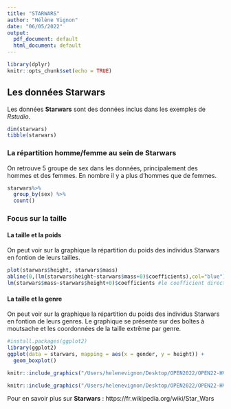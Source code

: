 ```yaml
---
title: "STARWARS"
author: "Hélène Vignon"
date: "06/05/2022"
output:
  pdf_document: default
  html_document: default
---
```


```r
library(dplyr)
knitr::opts_chunk$set(echo = TRUE)
```

## Les données Starwars

Les données **Starwars** sont des données inclus dans les exemples de *Rstudio*.

```r
dim(starwars)
tibble(starwars)
```

### La répartition homme/femme au sein de Starwars 

On retrouve 5 groupe de sex dans les données, principalement des hommes et des femmes. En nombre il y a plus d'hommes que de femmes. 

```r
starwars%>%
  group_by(sex) %>%
  count()
```

### Focus sur la taille

#### La taille et la poids

On peut voir sur la graphique la répartition du poids des individus Starwars en fontion de leurs tailles. 

```r
plot(starwars$height, starwars$mass)
abline(0,(lm(starwars$height~starwars$mass+0)$coefficients),col="blue") # régression linéaire passant par 0 
lm(starwars$mass~starwars$height+0)$coefficients #le coefficient directeur
```

#### La taille et la genre

On peut voir sur la graphique la répartition du poids des individus Starwars en fontion de leurs genres. Le graphique se présente sur des boîtes à moutsache et les coordonnées de la taille extrême par genre. 

```r
#install.packages(ggplot2)
library(ggplot2)
ggplot(data = starwars, mapping = aes(x = gender, y = height)) + 
  geom_boxplot()
```


```r
knitr::include_graphics("/Users/helenevignon/Desktop/OPEN2022/OPEN22-HV/TD-HV/STARWARS.png")
```


```r
knitr::include_graphics("/Users/helenevignon/Desktop/OPEN2022/OPEN22-HV/TD-HV/starwars1.jpg")
```


Pour en savoir plus sur **Starwars** :  https://fr.wikipedia.org/wiki/Star_Wars



